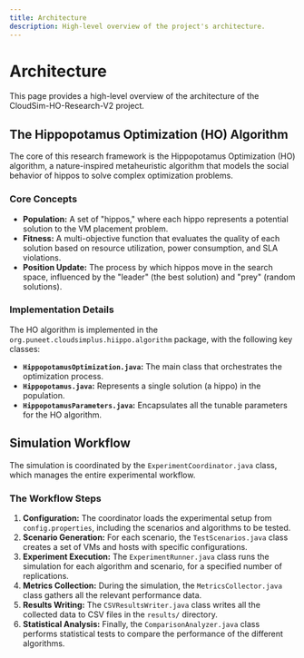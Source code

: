 ```yaml
---
title: Architecture
description: High-level overview of the project's architecture.
---
```


# Architecture

This page provides a high-level overview of the architecture of the CloudSim-HO-Research-V2 project.

## The Hippopotamus Optimization (HO) Algorithm

The core of this research framework is the Hippopotamus Optimization (HO) algorithm, a nature-inspired metaheuristic algorithm that models the social behavior of hippos to solve complex optimization problems.

### Core Concepts

- **Population:** A set of "hippos," where each hippo represents a potential solution to the VM placement problem.
- **Fitness:** A multi-objective function that evaluates the quality of each solution based on resource utilization, power consumption, and SLA violations.
- **Position Update:** The process by which hippos move in the search space, influenced by the "leader" (the best solution) and "prey" (random solutions).

### Implementation Details

The HO algorithm is implemented in the `org.puneet.cloudsimplus.hiippo.algorithm` package, with the following key classes:

- **`HippopotamusOptimization.java`:** The main class that orchestrates the optimization process.
- **`Hippopotamus.java`:** Represents a single solution (a hippo) in the population.
- **`HippopotamusParameters.java`:** Encapsulates all the tunable parameters for the HO algorithm.

## Simulation Workflow

The simulation is coordinated by the `ExperimentCoordinator.java` class, which manages the entire experimental workflow.

### The Workflow Steps

1.  **Configuration:** The coordinator loads the experimental setup from `config.properties`, including the scenarios and algorithms to be tested.
2.  **Scenario Generation:** For each scenario, the `TestScenarios.java` class creates a set of VMs and hosts with specific configurations.
3.  **Experiment Execution:** The `ExperimentRunner.java` class runs the simulation for each algorithm and scenario, for a specified number of replications.
4.  **Metrics Collection:** During the simulation, the `MetricsCollector.java` class gathers all the relevant performance data.
5.  **Results Writing:** The `CSVResultsWriter.java` class writes all the collected data to CSV files in the `results/` directory.
6.  **Statistical Analysis:** Finally, the `ComparisonAnalyzer.java` class performs statistical tests to compare the performance of the different algorithms.